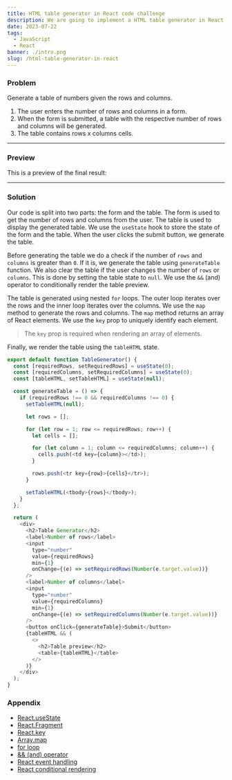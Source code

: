 ```yaml
---
title: HTML table generator in React code challenge
description: We are going to implement a HTML table generator in React.
date: 2023-07-22
tags:
  - JavaScript
  - React
banner: ./intro.png
slug: /html-table-generator-in-react
---
```



### Problem

Generate a table of numbers given the rows and columns.

1. The user enters the number of rows and columns in a form.
2. When the form is submitted, a table with the respective number of rows and columns will be generated.
3. The table contains rows x columns cells.

---

### Preview

This is a preview of the final result:

<Preview />

---

### Solution

Our code is split into two parts: the form and the table. The form is used to get the number of rows and columns from the user. The table is used to display the generated table. We use the `useState` hook to store the state of the form and the table. When the user clicks the submit button, we generate the table.

Before generating the table we do a check if the number of `rows` and `columns` is greater than `0`. If it is, we generate the table using `generateTable` function. We also clear the table if the user changes the number of `rows` or `columns`. This is done by setting the table state to `null`. We use the `&&` (and) operator to conditionally render the table preview.

The table is generated using nested `for` loops. The outer loop iterates over the rows and the inner loop iterates over the columns. We use the `map` method to generate the rows and columns. The `map` method returns an array of React elements. We use the `key` prop to uniquely identify each element.

> The `key` prop is required when rendering an array of elements.

Finally, we render the table using the `tableHTML` state.

```js
export default function TableGenerator() {
  const [requiredRows, setRequiredRows] = useState(0);
  const [requiredColumns, setRequiredColumns] = useState(0);
  const [tableHTML, setTableHTML] = useState(null);

  const generateTable = () => {
    if (requiredRows !== 0 && requiredColumns !== 0) {
      setTableHTML(null);

      let rows = [];

      for (let row = 1; row <= requiredRows; row++) {
        let cells = [];

        for (let column = 1; column <= requiredColumns; column++) {
          cells.push(<td key={column}></td>);
        }

        rows.push(<tr key={row}>{cells}</tr>);
      }

      setTableHTML(<tbody>{rows}</tbody>);
    }
  };

  return (
    <div>
      <h2>Table Generator</h2>
      <label>Number of rows</label>
      <input
        type="number"
        value={requiredRows}
        min={1}
        onChange={(e) => setRequiredRows(Number(e.target.value))}
      />
      <label>Number of columns</label>
      <input
        type="number"
        value={requiredColumns}
        min={1}
        onChange={(e) => setRequiredColumns(Number(e.target.value))}
      />
      <button onClick={generateTable}>Submit</button>
      {tableHTML && (
        <>
          <h2>Table preview</h2>
          <table>{tableHTML}</table>
        </>
      )}
    </div>
  );
}
```

### Appendix

- [React.useState](https://reactjs.org/docs/hooks-reference.html#usestate)
- [React.Fragment](https://reactjs.org/docs/fragments.html)
- [React.key](https://reactjs.org/docs/lists-and-keys.html#keys)
- [Array.map](https://developer.mozilla.org/en-US/docs/Web/JavaScript/Reference/Global_Objects/Array/map)
- [for loop](https://developer.mozilla.org/en-US/docs/Web/JavaScript/Reference/Statements/for)
- [&& (and) operator](https://developer.mozilla.org/en-US/docs/Web/JavaScript/Reference/Operators/Logical_AND)
- [React event handling](https://reactjs.org/docs/handling-events.html)
- [React conditional rendering](https://reactjs.org/docs/conditional-rendering.html)
